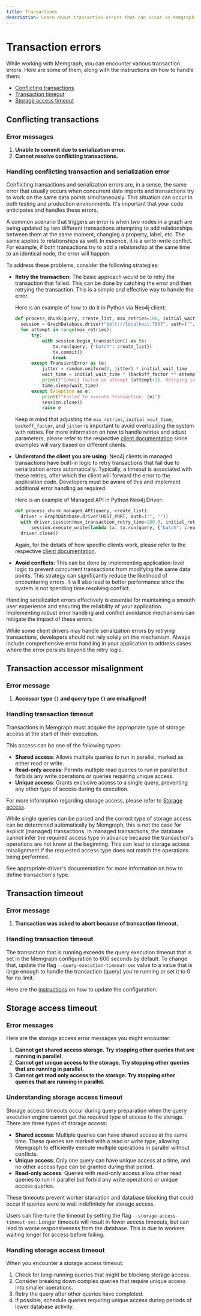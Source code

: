 ```yaml
---
title: Transactions
description: Learn about transaction errors that can occur in Memgraph and what to do when you encounter them. 
---
```




# Transaction errors

While working with Memgraph, you can encounter various transaction errors. Here are some of them, along with the instructions on how to handle them:
- [Conflicting transactions](#conflicting-transaction)
- [Transaction timeout](#transaction-timeout)
- [Storage access timeout](#storage-access-timeout)

## Conflicting transactions

### Error messages

1. **Unable to commit due to serialization error.**
2. **Cannot resolve conflicting transactions.**

### Handling conflicting transaction and serialization error

Conflicting transactions and serialization errors are, in a sense, the same error that usually occurs when concurrent data 
imports and transactions try to work on the same data points simultaneously. This situation can occur in both testing 
and production environments. It's important that your code anticipates and handles these errors. 

A common scenario that triggers an error is when two nodes in a graph are being updated by two
different transactions attempting to add relationships between them at the same moment, changing a property, label, etc. 
The same applies to relationships as well. In essence, it is a write-write conflict.
For example, if both transactions try to add a relationship at the same time to 
an identical node, the error will happen. 

To address these problems, consider the following strategies:


- **Retry the transaction:** The basic approach would be to retry the transaction
  that failed. This can be done by catching the error and then retrying the
  transaction. This is a simple and effective way to handle the error.

  Here is an example of how to do it in Python via Neo4j client:

  ```python
  def process_chunk(query, create_list, max_retries=100, initial_wait_time=0.200, backoff_factor=1.1, jitter=0.1):
    session = GraphDatabase.driver("bolt://localhost:7687", auth=("", "")).session()
    for attempt in range(max_retries):
        try:
            with session.begin_transaction() as tx:
                tx.run(query, {"batch": create_list})
                tx.commit()
                break
        except TransientError as te:
            jitter = random.uniform(0, jitter) * initial_wait_time 
            wait_time = initial_wait_time * (backoff_factor ** attempt) + jitter
            print(f"Commit failed on attempt {attempt+1}. Retrying in {wait_time} seconds...")
            time.sleep(wait_time)
        except Exception as e:
            print(f"Failed to execute transaction: {e}")
            session.close()
            raise e
  ```

  Keep in mind that adjusting the `max_retries`, `initial_wait_time`, `backoff_factor`, and `jitter` is important to avoid overloading the system with retries. 
  For more information on how to handle retries and adjust parameters, please refer to the respective [client documentation](../../client-libraries.mdx) since examples will vary based on different clients.

- **Understand the client you are using:** 
  Neo4j clients in managed transactions have built-in logic to retry transactions that fail due to 
  serialization errors automatically. Typically, a timeout is associated with these retries, after which 
  the client will forward the error to the application code. Developers must be
  aware of this and implement additional error handling as required.

  Here is an example of Managed API in Python Neo4j Driver:

  ```python
  def process_chunk_managed_API(query, create_list):
    driver = GraphDatabase.driver(HOST_PORT, auth=("", ""))
    with driver.session(max_transaction_retry_time=180.0, initial_retry_delay=0.2, retry_delay_multiplier=1.1, retry_delay_jitter_factor=0.1) as session:
        session.execute_write(lambda tx: tx.run(query, {"batch": create_list}))
    driver.close()
  ```

  Again, for the details of how specific clients work, please refer to the respective [client documentation](../../client-libraries.mdx).


- **Avoid conflicts**: This can be done by
  implementing application-level logic to prevent concurrent transactions from
  modifying the same data points. This strategy can significantly reduce the
  likelihood of encountering errors. It will also lead to better performance 
  since the system is not spending time resolving conflict. 

Handling serialization errors effectively is essential for maintaining a smooth
user experience and ensuring the reliability of your application. Implementing
robust error handling and conflict avoidance mechanisms can mitigate the impact
of these errors.

While some client drivers may handle serialization errors by retrying transactions, 
developers should not rely solely on this mechanism. Always include comprehensive error handling 
in your application to address cases where the error persists beyond the retry logic. 

## Transaction accessor misalignment

### Error message

1. **Accessor type `{}` and query type `{}` are misaligned!**

### Handling transaction timeout

Transactions in Memgraph must acquire the appropriate type of storage access at the start of their execution.

This access can be one of the following types:
- **Shared access**: Allows multiple queries to run in parallel, marked as either read or write.
- **Read-only access**: Permits multiple read queries to run in parallel but forbids any write operations or queries requiring unique access.
- **Unique access**: Grants exclusive access to a single query, preventing any other type of access during its execution.

For more information regarding storage access, please refer to [Storage access](/fundamentals/storage-access).

While single queries can be parsed and the correct type of storage access can be determined automatically by Memgraph, this is not the case for explicit (managed) transactions.
In managed transactions, the database cannot infer the required access type in advance because the transaction's operations are not know at the beginning.
This can lead to storage access misalignment if the requested access type does not match the operations being performed.

See appropriate driver's documentation for more information on how to define transaction's type.

## Transaction timeout

### Error message

1. **Transaction was asked to abort because of transaction timeout.**

### Handling transaction timeout

The transaction that is running exceeds the query execution timeout that is set in the Memgraph configuration to 600 seconds by default.
To change that, update the flag `--query-execution-timeout-sec` value to a value that is large enough to handle the transaction (query) you're running or set it to 0 for no limit.

Here are the [instructions](/configuration/configuration-settings#using-flags-and-config-file) on how to update the configuration. 

## Storage access timeout

### Error messages

Here are the storage access error messages you might encounter:

1. **Cannot get shared access storage. Try stopping other queries that are running in parallel.**
2. **Cannot get unique access to the storage. Try stopping other queries that are running in parallel.**
3. **Cannot get read only access to the storage. Try stopping other queries that are running in parallel.**

### Understanding storage access timeout

Storage access timeouts occur during query preparation when the query execution engine cannot get the required type of access to the storage. There are three types of storage access:

- **Shared access**: Multiple queries can have shared access at the same time. These queries are marked with a read or write type, allowing Memgraph to efficiently execute multiple operations in parallel without conflicts.
- **Unique access**: Only one query can have unique access at a time, and no other access type can be granted during that period.
- **Read-only access**: Queries with read-only access allow other read queries to run in parallel but forbid any write operations or unique access queries.

These timeouts prevent worker starvation and database blocking that could occur if queries were to wait indefinitely for storage access.

Users can fine-tune the timeout by setting the flag `--storage-access-timeout-sec`.
Longer timeouts will result in fewer access timeouts, but can lead to worse responsiveness from the database. This is due to workers waiting longer for access before failing.

### Handling storage access timeout

When you encounter a storage access timeout:

1. Check for long-running queries that might be blocking storage access.
2. Consider breaking down complex queries that require unique access into smaller operations.
3. Retry the query after other queries have completed.
4. If possible, schedule queries requiring unique access during periods of lower database activity.

<CommunityLinks/>
